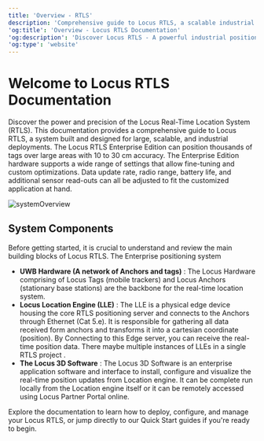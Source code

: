 ```yaml
---
title: 'Overview - RTLS' 
description: 'Comprehensive guide to Locus RTLS, a scalable industrial positioning system with 10-30cm accuracy. Learn about UWB hardware, Location Engine, and 3D visualization software.'
'og:title': 'Overview - Locus RTLS Documentation'
'og:description': 'Discover Locus RTLS - A powerful industrial positioning system with 10-30cm accuracy. Complete guide to hardware, software, and deployment.'
'og:type': 'website'
---
```


# Welcome to Locus RTLS Documentation

Discover the power and precision of the Locus Real-Time Location System (RTLS). This documentation provides a comprehensive guide to Locus RTLS, a system built and designed for large, scalable, and industrial deployments. The Locus RTLS Enterprise Edition can position thousands of tags over large areas with 10 to 30 cm accuracy. The Enterprise Edition hardware supports a wide range of settings that allow fine-tuning and custom optimizations. Data update rate, radio range, battery life, and additional sensor read-outs can all be adjusted to fit the customized application at hand.

![systemOverview](public/assets/photos/SystemOverview.png)

## System Components

Before getting started, it is crucial to understand and review the main building blocks of Locus RTLS. The Enterprise positioning system

- **UWB Hardware (A network of Anchors and tags)** : The Locus Hardware comprising of Locus Tags (mobile trackers) and Locus Anchors (stationary base stations) are the backbone for the real-time location system.
- **Locus Location Engine (LLE)** : The LLE is a physical edge device housing the core RTLS positioning server and connects to the Anchors through Ethernet (Cat 5.e). It is responsible for gathering all data received form anchors and transforms it into a cartesian coordinate (position). By Connecting to this Edge server, you can receive the real-time position data. There maybe multiple instances of LLEs in a single RTLS project .
- **The Locus 3D Software** : The Locus 3D Software is an enterprise application software and interface to install, configure and visualize the real-time position updates from Location engine. It can be complete run locally from the Location engine itself or it can be remotely accessed using Locus Partner Portal online.


Explore the documentation to learn how to deploy, configure, and manage your Locus RTLS, or jump directly to our Quick Start guides if you're ready to begin.